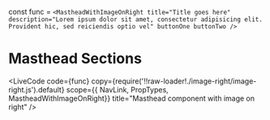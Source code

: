
const func = 
`<MastheadWithImageOnRight
  title="Title goes here"
  description="Lorem ipsum dolor sit amet, consectetur adipisicing elit. Provident hic, sed reiciendis optio vel"
  buttonOne
  buttonTwo
/>`

# Masthead Sections

<LiveCode
    code={func}
    copy={require('!!raw-loader!./image-right/image-right.js').default}
    scope={{ NavLink, PropTypes, MastheadWithImageOnRight}}
    title="Masthead component with image on right"
/>